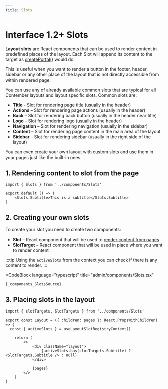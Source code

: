 ```yaml
---
title: Slots
---
```



# <span className="version">Interface 1.2+</span> Slots

**Layout slots** are React components that can be used to render content in predefined
places of the layout. Each Slot will append its content to the target as
[createPortal()](https://react.dev/reference/react-dom/createPortal) would do.

This is useful when you want to render a button in the footer, header, sidebar or any
other place of the layout that is not directly accessible from within rendered page.

You can use any of already available common slots that are typical for all Contember
layouts and layout specific slots. Common slots are:

- **Title** - Slot for rendering page title (usually in the header)
- **Actions** – Slot for rendering page actions (usually in the header)
- **Back** – Slot for rendering back button (usually in the header near title)
- **Logo** – Slot for rendering logo (usually in the header)
- **Navigation** – Slot for rendering navigation (usually in the sidebar)
- **Content** – Slot for rendering page content in the main area of the layout
- **Sidebar** – Slot for rendering sidebar (usually in the right side of the layout)

You can even create your own layout with custom slots and use them in your pages just
like the built-in ones.

## 1. Rendering content to slot from the page

```tsx title="admin/pages/example.tsx" {4}
import { Slots } from '../components/Slots'

export default () => (
	<Slots.Subtitle>This is a subtitle</Slots.Subtitle>
)
```

## 2. Creating your own slots

To create your slot you need to create two components:

- **Slot** – React component that will be used to [render content from pages](#1-rendering-content-to-slot-from-the-page)
- **SlotTarget** – React component that will be used in place where you want to render content

:::tip
Using the `activeSlots` from the context you can check if there is any content to render.
:::

<CodeBlock
	language="typescript"
	title="admin/components/Slots.tsx"
>
	{_components_SlotsSource}
</CodeBlock>

## 3. Placing slots in the layout

```tsx title="admin/components/Layout.tsx" {3,9}
import { slotTargets, SlotTargets } from '../components/Slots'

export const Layout = ({ children: pages }: React.PropsWithChildren) => {
  const { activeSlots } = useLayoutSlotRegistryContext()

	return (
		<>
			<div className="layout">
				{activeSlots.has(slotTargets.Subtitle) ? <SlotTargets.Subtitle /> : null}
			</div>

			{pages}
		</>
	)
}
```
